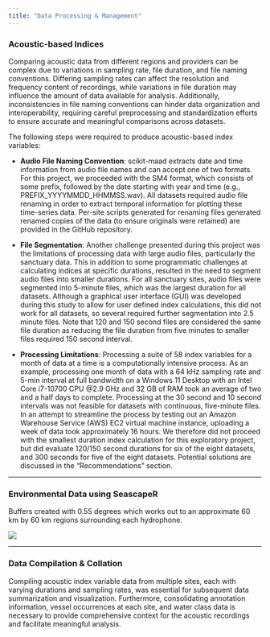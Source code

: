 ```yaml
---
title: "Data Processing & Management"
---
```


### Acoustic-based Indices

Comparing acoustic data from different regions and providers can be complex due to variations in sampling rate, file duration, and file naming conventions. Differing sampling rates can affect the resolution and frequency content of recordings, while variations in file duration may influence the amount of data available for analysis. Additionally, inconsistencies in file naming conventions can hinder data organization and interoperability, requiring careful preprocessing and standardization efforts to ensure accurate and meaningful comparisons across datasets.

The following steps were required to produce acoustic-based index variables:

-   **Audio File Naming Convention**: scikit-maad extracts date and time information from audio file names and can accept one of two formats. For this project, we proceeded with the SM4 format, which consists of some prefix, followed by the date starting with year and time (e.g., PREFIX_YYYYMMDD_HHMMSS.wav). All datasets required audio file renaming in order to extract temporal information for plotting these time-series data. Per-site scripts generated for renaming files generated renamed copies of the data (to ensure originals were retained) are provided in the GitHub repository.

-   **File Segmentation**: Another challenge presented during this project was the limitations of processing data with large audio files, particularly the sanctuary data. This in addition to some programmatic challenges at calculating indices at specific durations, resulted in the need to segment audio files into smaller durations. For all sanctuary sites, audio files were segmented into 5-minute files, which was the largest duration for all datasets. Although a graphical user interface (GUI) was developed during this study to allow for user defined index calculations, this did not work for all datasets, so several required further segmentation into 2.5 minute files. Note that 120 and 150 second files are considered the same file duration as reducing the file duration from five minutes to smaller files required 150 second interval.

-   **Processing Limitations**: Processing a suite of 58 index variables for a month of data at a time is a computationally intensive process. As an example, processing one month of data with a 64 kHz sampling rate and 5-min interval at full bandwidth on a Windows 11 Desktop with an Intel Core i7-10700 CPU @2.9 GHz and 32 GB of RAM took an average of two and a half days to complete. Processing at the 30 second and 10 second intervals was not feasible for datasets with continuous, five-minute files. In an attempt to streamline the process by testing out an Amazon Warehouse Service (AWS) EC2 virtual machine instance, uploading a week of data took approximately 16 hours. We therefore did not proceed with the smallest duration index calculation for this exploratory project, but did evaluate 120/150 second durations for six of the eight datasets, and 300 seconds for five of the eight datasets. Potential solutions are discussed in the "Recommendations" section.

------------------------------------------------------------------------

### Environmental Data using SeascapeR

Buffers created with 0.55 degrees which works out to an approximate 60 km by 60 km regions surrounding each hydrophone.

![](images/Buffers_0.55deg.png){fig-align="center"}

------------------------------------------------------------------------

### Data Compilation & Collation

Compiling acoustic index variable data from multiple sites, each with varying durations and sampling rates, was essential for subsequent data summarization and visualization. Furthermore, consolidating annotation information, vessel occurrences at each site, and water class data is necessary to provide comprehensive context for the acoustic recordings and facilitate meaningful analysis.
